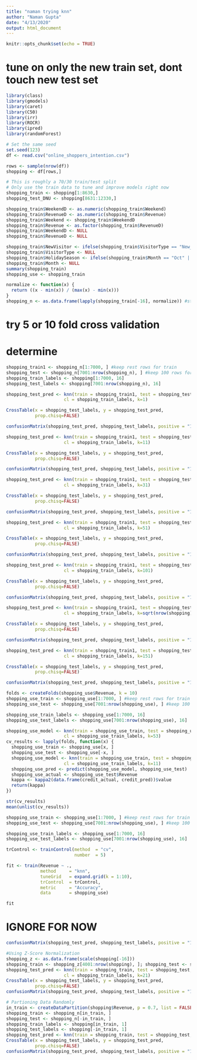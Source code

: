 ```yaml
---
title: "naman trying knn"
author: "Naman Gupta"
date: "4/13/2020"
output: html_document
---
```


```r
knitr::opts_chunk$set(echo = TRUE)
```
# tune on only the new train set, dont touch new test set

```r
library(class)
library(gmodels)
library(caret)
library(C50)
library(irr)
library(ROCR)
library(ipred)
library(randomForest)
```

```r
# Set the same seed
set.seed(123)
df <- read.csv("online_shoppers_intention.csv")

rows <- sample(nrow(df))
shopping <- df[rows,]

# This is roughly a 70/30 train/test split
# Only use the train data to tune and improve models right now
shopping_train <- shopping[1:8630,]
shopping_test_DNU <- shopping[8631:12330,]

shopping_train$WeekendD <- as.numeric(shopping_train$Weekend)
shopping_train$RevenueD <- as.numeric(shopping_train$Revenue)
shopping_train$Weekend <- shopping_train$WeekendD
shopping_train$Revenue <- as.factor(shopping_train$RevenueD)
shopping_train$WeekendD <- NULL
shopping_train$RevenueD <- NULL

shopping_train$NewVisitor <- ifelse(shopping_train$VisitorType == "New_Visitor",1,0)
shopping_train$VisitorType <- NULL
shopping_train$HolidaySeason <- ifelse(shopping_train$Month == "Oct" | shopping_train$Month == "Nov" | shopping_train$Month == "Dec",1,0)
shopping_train$Month <- NULL
summary(shopping_train)
shopping_use <- shopping_train

normalize <- function(x) {
  return ((x - min(x)) / (max(x) - min(x)))
}
shopping_n <- as.data.frame(lapply(shopping_train[-16], normalize)) #started at column 2, because no point in normalizing the binary "outcome"

```

# try 5 or 10 fold cross validation
# determine

```r
shopping_train1 <- shopping_n[1:7000, ] #keep rest rows for train
shopping_test <- shopping_n[7001:nrow(shopping_n), ] #keep 100 rows for test
shopping_train_labels <- shopping[1:7000, 16]
shopping_test_labels <- shopping[7001:nrow(shopping_n), 16]

shopping_test_pred <- knn(train = shopping_train1, test = shopping_test,
                      cl = shopping_train_labels, k=1)

CrossTable(x = shopping_test_labels, y = shopping_test_pred, 
           prop.chisq=FALSE)

confusionMatrix(shopping_test_pred, shopping_test_labels, positive = "1")

shopping_test_pred <- knn(train = shopping_train1, test = shopping_test,
                      cl = shopping_train_labels, k=11)

CrossTable(x = shopping_test_labels, y = shopping_test_pred, 
           prop.chisq=FALSE)

confusionMatrix(shopping_test_pred, shopping_test_labels, positive = "1")

shopping_test_pred <- knn(train = shopping_train1, test = shopping_test,
                      cl = shopping_train_labels, k=31)

CrossTable(x = shopping_test_labels, y = shopping_test_pred, 
           prop.chisq=FALSE)

confusionMatrix(shopping_test_pred, shopping_test_labels, positive = "1")

shopping_test_pred <- knn(train = shopping_train1, test = shopping_test,
                      cl = shopping_train_labels, k=51)

CrossTable(x = shopping_test_labels, y = shopping_test_pred, 
           prop.chisq=FALSE)

confusionMatrix(shopping_test_pred, shopping_test_labels, positive = "1")

shopping_test_pred <- knn(train = shopping_train1, test = shopping_test,
                      cl = shopping_train_labels, k=101)

CrossTable(x = shopping_test_labels, y = shopping_test_pred, 
           prop.chisq=FALSE)

confusionMatrix(shopping_test_pred, shopping_test_labels, positive = "1")

shopping_test_pred <- knn(train = shopping_train1, test = shopping_test,
                      cl = shopping_train_labels, k=sqrt(nrow(shopping)))

CrossTable(x = shopping_test_labels, y = shopping_test_pred, 
           prop.chisq=FALSE)

confusionMatrix(shopping_test_pred, shopping_test_labels, positive = "1")

shopping_test_pred <- knn(train = shopping_train1, test = shopping_test,
                      cl = shopping_train_labels, k=151)

CrossTable(x = shopping_test_labels, y = shopping_test_pred, 
           prop.chisq=FALSE)

confusionMatrix(shopping_test_pred, shopping_test_labels, positive = "1")
```

```r
folds <- createFolds(shopping_use$Revenue, k = 10)
shopping_use_train <- shopping_use[1:7000, ] #keep rest rows for train
shopping_use_test <- shopping_use[7001:nrow(shopping_use), ] #keep 100 rows for test

shopping_use_train_labels <- shopping_use[1:7000, 16]
shopping_use_test_labels <- shopping_use[7001:nrow(shopping_use), 16]

shopping_use_model <- knn(train = shopping_use_train, test = shopping_use_test,
                      cl = shopping_use_train_labels, k=53)
cv_results <- lapply(folds, function(x) {
  shopping_use_train <- shopping_use[x, ]
  shopping_use_test <- shopping_use[-x, ]
  shopping_use_model <- knn(train = shopping_use_train, test = shopping_use_test,
                      cl = shopping_use_train_labels, k=11)
  shopping_use_pred <- predict(shopping_use_model, shopping_use_test)
  shopping_use_actual <- shopping_use_test$Revenue
  kappa <- kappa2(data.frame(credit_actual, credit_pred))$value
  return(kappa)
})

str(cv_results)
mean(unlist(cv_results))
```

```r
shopping_use_train <- shopping_use[1:7000, ] #keep rest rows for train
shopping_use_test <- shopping_use[7001:nrow(shopping_use), ] #keep 100 rows for test

shopping_use_train_labels <- shopping_use[1:7000, 16]
shopping_use_test_labels <- shopping_use[7001:nrow(shopping_use), 16]

trControl <- trainControl(method  = "cv",
                          number  = 5)

fit <- train(Revenue ~ .,
             method     = "knn",
             tuneGrid   = expand.grid(k = 1:10),
             trControl  = trControl,
             metric     = "Accuracy",
             data       = shopping_use)

fit
```


# IGNORE FOR NOW
```r
confusionMatrix(shopping_test_pred, shopping_test_labels, positive = "1")

#Using Z-Score Normalization
shopping_z <- as.data.frame(scale(shopping[-16]))
shopping_train <- shopping_z[4001:nrow(shopping), ]; shopping_test <- shopping_z[1:4000, ]  
shopping_test_pred <- knn(train = shopping_train, test = shopping_test,
                      cl = shopping_train_labels, k=21)
CrossTable(x = shopping_test_labels, y = shopping_test_pred, 
           prop.chisq=FALSE)
confusionMatrix(shopping_test_pred, shopping_test_labels, positive = "1")

# Partioning Data Randomly
in_train <- createDataPartition(shopping$Revenue, p = 0.7, list = FALSE)
shopping_train <- shopping_n[in_train, ]
shopping_test <- shopping_n[-in_train, ]
shopping_train_labels <- shopping[in_train, 1]
shopping_test_labels <- shopping[-in_train, 1]
shopping_test_pred <- knn(train = shopping_train, test = shopping_test, cl = c("0","1"), k=13)
CrossTable(x = shopping_test_labels, y = shopping_test_pred, 
           prop.chisq=FALSE)
confusionMatrix(shopping_test_pred, shopping_test_labels, positive = "1") # outputs a bunch of different statistics, accuracy, f score, balance accuracy
```


